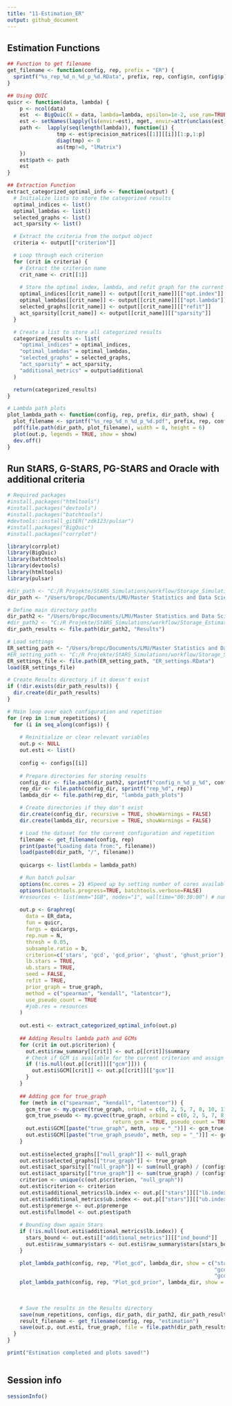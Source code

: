 ```yaml
---
title: "11-Estimation_ER"
output: github_document
---
```


## Estimation Functions
```r

## Function to get filename
get_filename <- function(config, rep, prefix = "ER") {
  sprintf("%s_rep_%d_n_%d_p_%d.RData", prefix, rep, config$n, config$p)
}

## Using QUIC
quicr <- function(data, lambda) {
    p <- ncol(data)
    est  <- BigQuic(X = data, lambda=lambda, epsilon=1e-2, use_ram=TRUE, seed = NULL)
    est <- setNames(lapply(ls(envir=est), mget, envir=attr(unclass(est), '.xData')), ls(envir=est))
    path <-  lapply(seq(length(lambda)), function(i) {
                tmp <- est$precision_matrices[[1]][[i]][1:p,1:p]
                diag(tmp) <- 0
                as(tmp!=0, "lMatrix")
    })
    est$path <- path
    est
}

## Extraction Function
extract_categorized_optimal_info <- function(output) {
  # Initialize lists to store the categorized results
  optimal_indices <- list()
  optimal_lambdas <- list()
  selected_graphs <- list()
  act_sparsity <- list()

  # Extract the criteria from the output object
  criteria <- output[["criterion"]]

  # Loop through each criterion
  for (crit in criteria) {
    # Extract the criterion name
    crit_name <- crit[[1]]
  
    # Store the optimal index, lambda, and refit graph for the current criterion
    optimal_indices[[crit_name]] <- output[[crit_name]][["opt.index"]]
    optimal_lambdas[[crit_name]] <- output[[crit_name]][["opt.lambda"]]
    selected_graphs[[crit_name]] <- output[[crit_name]][["refit"]]
    act_sparsity[[crit_name]] <- output[[crit_name]][["sparsity"]]
  }

  # Create a list to store all categorized results
  categorized_results <- list(
    "optimal_indices" = optimal_indices,
    "optimal_lambdas" = optimal_lambdas,
    "selected_graphs" = selected_graphs,
    "act_sparsity" = act_sparsity,
    "additional_metrics" = output$additional
  )

  return(categorized_results)
}

# Lambda path plots
plot_lambda_path <- function(config, rep, prefix, dir_path, show) {
  plot_filename <- sprintf("%s_rep_%d_n_%d_p_%d.pdf", prefix, rep, config$n, config$p)
  pdf(file.path(dir_path, plot_filename), width = 8, height = 6)
  plot(out.p, legends = TRUE, show = show)
  dev.off()
}

```


## Run StARS, G-StARS, PG-StARS and Oracle with additional criteria
```r
# Required packages
#install.packages("htmltools")
#install.packages("devtools")
#install.packages("batchtools")
#devtools::install_gitER("zdk123/pulsar")
#install.packages("BigQuic")
#install.packages("corrplot")

library(corrplot)
library(BigQuic)
library(batchtools)
library(devtools)
library(htmltools)
library(pulsar)

#dir_path <- "C:/R Projekte/StARS_Simulations/workflow/Storage_Simulation_ER"
dir_path <- "/Users/bropc/Documents/LMU/Master Statistics and Data Science/Masterarbeit/R Master/StARS_Simulations/workflow/Storage_Simulation_ER"

# Define main directory paths
dir_path2 <- "/Users/bropc/Documents/LMU/Master Statistics and Data Science/Masterarbeit/R Master/StARS_Simulations/workflow/Storage_Estimation_ER/"
#dir_path2 <- "C:/R Projekte/StARS_Simulations/workflow/Storage_Estimation_ER"
dir_path_results <- file.path(dir_path2, "Results")

# Load settings
ER_setting_path <- "/Users/bropc/Documents/LMU/Master Statistics and Data Science/Masterarbeit/R Master/StARS_Simulations/workflow/Storage_Settings/"
#ER_setting_path <- "C:/R Projekte/StARS_Simulations/workflow/Storage_Settings/" 
ER_settings_file <- file.path(ER_setting_path, "ER_settings.RData")
load(ER_settings_file)

# Create Results directory if it doesn't exist
if (!dir.exists(dir_path_results)) {
  dir.create(dir_path_results)
}

# Main loop over each configuration and repetition
for (rep in 1:num_repetitions) {
  for (i in seq_along(configs)) {
    
    # Reinitialize or clear relevant variables
    out.p <- NULL
    out.esti <- list()
    
    config <- configs[[i]]
    
    # Prepare directories for storing results
    config_dir <- file.path(dir_path2, sprintf("config_n_%d_p_%d", config$n, config$p))
    rep_dir <- file.path(config_dir, sprintf("rep_%d", rep))
    lambda_dir <- file.path(rep_dir, "lambda_path_plots")

    # Create directories if they don't exist
    dir.create(config_dir, recursive = TRUE, showWarnings = FALSE)
    dir.create(lambda_dir, recursive = TRUE, showWarnings = FALSE)

    # Load the dataset for the current configuration and repetition
    filename <- get_filename(config, rep)
    print(paste("Loading data from:", filename))
    load(paste0(dir_path, "/", filename))
    
    quicargs <- list(lambda = lambda_path)  

    # Run batch pulsar
    options(mc.cores = 2) #Speed up by setting number of cores available
    options(batchtools.progress=TRUE, batchtools.verbose=FALSE)
    #resources <- list(mem="1GB", nodes="1", walltime="00:30:00") # number of computers or servers you are requesting for your job
    
    out.p <- Graphreg(
      data = ER_data, 
      fun = quicr, 
      fargs = quicargs, 
      rep.num = N,
      thresh = 0.05,
      subsample.ratio = b,
      criterion=c('stars', 'gcd', 'gcd_prior', 'ghust', 'ghust_prior'), 
      lb.stars = TRUE, 
      ub.stars = TRUE, 
      seed = FALSE,
      refit = TRUE,
      prior_graph = true_graph,
      method = c("spearman", "kendall", "latentcor"),
      use_pseudo_count = TRUE
      #job.res = resources
    )
  
    out.esti <- extract_categorized_optimal_info(out.p)
    
    ## Adding Results lambda path and GCMs
    for (crit in out.p$criterion) {
      out.esti$raw_summary[[crit]] <- out.p[[crit]]$summary
      # Check if GCM is available for the current criterion and assign it if available
      if (!is.null(out.p[[crit]][["gcm"]])) {
        out.esti$GCM[[crit]] <- out.p[[crit]][["gcm"]]
      }
    }
    
    ## Adding gcm for true_graph 
    for (meth in c("spearman", "kendall", "latentcor")) {
      gcm_true <- my.gcvec(true_graph, orbind = c(0, 2, 5, 7, 8, 10, 11, 6, 9, 4, 1), method = meth, return_gcm = TRUE)
      gcm_true_pseudo <- my.gcvec(true_graph, orbind = c(0, 2, 5, 7, 8, 10, 11, 6, 9, 4, 1), method = meth,
                                  return_gcm = TRUE, pseudo_count = TRUE)
      out.esti$GCM[[paste("true_graph", meth, sep = "_")]] <- gcm_true
      out.esti$GCM[[paste("true_graph_pseudo", meth, sep = "_")]] <- gcm_true_pseudo
    }
    
    out.esti$selected_graphs[["null_graph"]] <- null_graph
    out.esti$selected_graphs[["true_graph"]] <- true_graph
    out.esti$act_sparsity[["null_graph"]] <- sum(null_graph) / (config$p * (config$p - 1))
    out.esti$act_sparsity[["true_graph"]] <- sum(true_graph) / (config$p * (config$p - 1))
    criterion <- unique(c(out.p$criterion, "null_graph"))
    out.esti$criterion <- criterion
    out.esti$additional_metrics$lb.index <- out.p[["stars"]][["lb.index"]]
    out.esti$additional_metrics$ub.index <- out.p[["stars"]][["ub.index"]]
    out.esti$premerge <- out.p$premerge
    out.esti$fullmodel <- out.p$est$path
    
    # Bounding down again Stars
    if (!is.null(out.esti$additional_metrics$lb.index)) {
      stars_bound <- out.esti[["additional_metrics"]][["ind_bound"]]
      out.esti$raw_summary$stars <- out.esti$raw_summary$stars[stars_bound]
    }

    plot_lambda_path(config, rep, "Plot_gcd", lambda_dir, show = c("stars", "gcd_spearman", "gcd_kendall", "gcd_latentcor",
                                                                   "gcd_pseudo_spearman", "gcd_pseudo_kendall",
                                                                   "gcd_pseudo_latentcor"))
    plot_lambda_path(config, rep, "Plot_gcd_prior", lambda_dir, show = c("stars", "gcd_prior_spearman", "gcd_prior_kendall", 
                                                                         "gcd_prior_latentcor", "gcd_prior_pseudo_spearman",
                                                                         "gcd_prior_pseudo_kendall", "gcd_prior_pseudo_latentcor"))
    
    # Save the results in the Results directory
    save(num_repetitions, configs, dir_path, dir_path2, dir_path_results, file = ER_settings_file)
    result_filename <- get_filename(config, rep, "estimation")
    save(out.p, out.esti, true_graph, file = file.path(dir_path_results, result_filename))
  }
}

print("Estimation completed and plots saved!")



```




## Session info
```r
sessionInfo()
```





